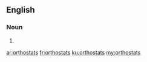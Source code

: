 ==English==

===Noun===
{{head|en}}

# {{plural of|orthostat}}

[[ar:orthostats]]
[[fr:orthostats]]
[[ku:orthostats]]
[[my:orthostats]]